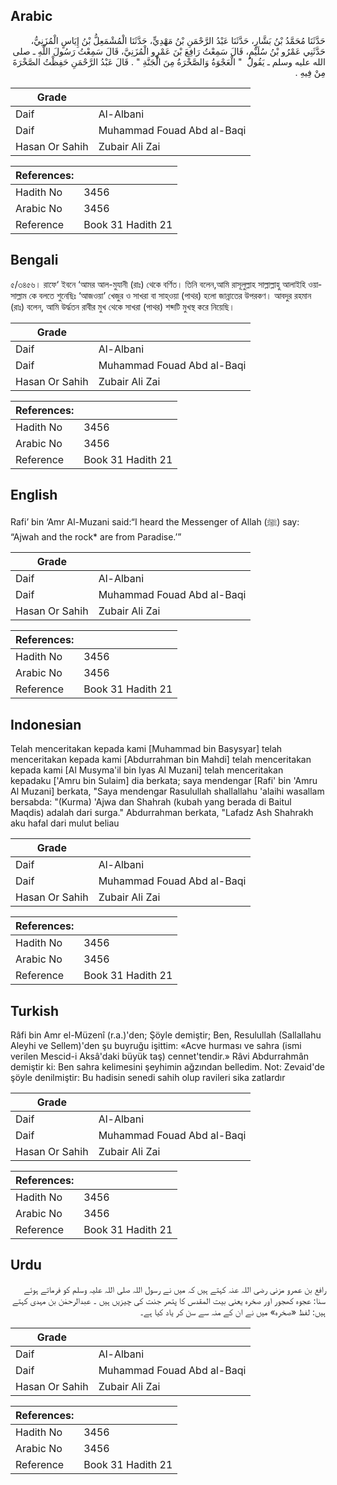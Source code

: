 ## Arabic


<div dir="rtl" lang="ar" style={{fontSize:'larger',backgroundColor:'#f8f9fa',padding:20}}>
حَدَّثَنَا مُحَمَّدُ بْنُ بَشَّارٍ، حَدَّثَنَا عَبْدُ الرَّحْمَنِ بْنُ مَهْدِيٍّ، حَدَّثَنَا الْمُشْمَعِلُّ بْنُ إِيَاسٍ الْمُزَنِيُّ، حَدَّثَنِي عَمْرُو بْنُ سُلَيْمٍ، قَالَ سَمِعْتُ رَافِعَ بْنَ عَمْرٍو الْمُزَنِيَّ، قَالَ سَمِعْتُ رَسُولَ اللَّهِ ـ صلى الله عليه وسلم ـ يَقُولُ ‏ "‏ الْعَجْوَةُ وَالصَّخْرَةُ مِنَ الْجَنَّةِ ‏"‏ ‏.‏ قَالَ عَبْدُ الرَّحْمَنِ حَفِظْتُ الصَّخْرَةَ مِنْ فِيهِ ‏.‏
</div>
<div style={{backgroundColor:'#f8f9fa',padding:20, marginBottom: 10}}><table> <thead> <tr> <th>Grade</th> <th></th> </tr> </thead> <tbody> <tr><td>Daif</td><td>Al-Albani</td></tr><tr><td>Daif</td><td>Muhammad Fouad Abd al-Baqi</td></tr><tr><td>Hasan Or Sahih</td><td>Zubair Ali Zai</td></tr></tbody></table><table> <thead> <tr> <th>References:</th> <th></th> </tr> </thead> <tbody><tr><td>Hadith No</td><td>3456</td></tr><tr><td>Arabic No</td><td>3456</td></tr><tr><td>Reference</td><td>Book 31 Hadith 21</td></tr></tbody></table></div>

## Bengali


<div dir="ltr" lang="bn" style={{fontSize:'larger',backgroundColor:'#f8f9fa',padding:20}}>
৫/৩৪৫৬। রাফে‘ ইবনে ‘আমর আল-মুযানী (রাঃ) থেকে বর্ণিত। তিনি বলেন,আমি রাসূলুল্লাহ সাল্লাল্লাহু আলাইহি ওয়াসাল্লাম কে বলতে শুনেছিঃ ‘আজওয়া’ খেজুর ও সাখরা বা সাহ্ওয়া (পাথর) হলো জান্নাতের উপরকণ। আবদুর রহমান (রাঃ) বলেন, আমি উর্দ্ধতন রাবীর মুখ থেকে সাখরা (পাথর) শব্দটি মুখস্থ করে নিয়েছি।
</div>
<div style={{backgroundColor:'#f8f9fa',padding:20, marginBottom: 10}}><table> <thead> <tr> <th>Grade</th> <th></th> </tr> </thead> <tbody> <tr><td>Daif</td><td>Al-Albani</td></tr><tr><td>Daif</td><td>Muhammad Fouad Abd al-Baqi</td></tr><tr><td>Hasan Or Sahih</td><td>Zubair Ali Zai</td></tr></tbody></table><table> <thead> <tr> <th>References:</th> <th></th> </tr> </thead> <tbody><tr><td>Hadith No</td><td>3456</td></tr><tr><td>Arabic No</td><td>3456</td></tr><tr><td>Reference</td><td>Book 31 Hadith 21</td></tr></tbody></table></div>

## English


<div dir="ltr" lang="en" style={{fontSize:'larger',backgroundColor:'#f8f9fa',padding:20}}>
Rafi’ bin ‘Amr Al-Muzani said:“I heard the Messenger of Allah (ﷺ) say: “Ajwah and the rock* are from Paradise.’”
</div>
<div style={{backgroundColor:'#f8f9fa',padding:20, marginBottom: 10}}><table> <thead> <tr> <th>Grade</th> <th></th> </tr> </thead> <tbody> <tr><td>Daif</td><td>Al-Albani</td></tr><tr><td>Daif</td><td>Muhammad Fouad Abd al-Baqi</td></tr><tr><td>Hasan Or Sahih</td><td>Zubair Ali Zai</td></tr></tbody></table><table> <thead> <tr> <th>References:</th> <th></th> </tr> </thead> <tbody><tr><td>Hadith No</td><td>3456</td></tr><tr><td>Arabic No</td><td>3456</td></tr><tr><td>Reference</td><td>Book 31 Hadith 21</td></tr></tbody></table></div>

## Indonesian


<div dir="ltr" lang="id" style={{fontSize:'larger',backgroundColor:'#f8f9fa',padding:20}}>
Telah menceritakan kepada kami [Muhammad bin Basysyar] telah menceritakan kepada kami [Abdurrahman bin Mahdi] telah menceritakan kepada kami [Al Musyma'il bin Iyas Al Muzani] telah menceritakan kepadaku ['Amru bin Sulaim] dia berkata; saya mendengar [Rafi' bin 'Amru Al Muzani] berkata, "Saya mendengar Rasulullah shallallahu 'alaihi wasallam bersabda: "(Kurma) 'Ajwa dan Shahrah (kubah yang berada di Baitul Maqdis) adalah dari surga." Abdurrahman berkata, "Lafadz Ash Shahrakh aku hafal dari mulut beliau
</div>
<div style={{backgroundColor:'#f8f9fa',padding:20, marginBottom: 10}}><table> <thead> <tr> <th>Grade</th> <th></th> </tr> </thead> <tbody> <tr><td>Daif</td><td>Al-Albani</td></tr><tr><td>Daif</td><td>Muhammad Fouad Abd al-Baqi</td></tr><tr><td>Hasan Or Sahih</td><td>Zubair Ali Zai</td></tr></tbody></table><table> <thead> <tr> <th>References:</th> <th></th> </tr> </thead> <tbody><tr><td>Hadith No</td><td>3456</td></tr><tr><td>Arabic No</td><td>3456</td></tr><tr><td>Reference</td><td>Book 31 Hadith 21</td></tr></tbody></table></div>

## Turkish


<div dir="ltr" lang="tr" style={{fontSize:'larger',backgroundColor:'#f8f9fa',padding:20}}>
Râfi bin Amr el-Müzenî (r.a.)'den; Şöyle demiştir; Ben, Resulullah (Sallallahu Aleyhi ve Sellem)'den şu buyruğu işittim: «Acve hurması ve sahra (ismi verilen Mescid-i Aksâ'daki büyük taş) cennet'tendir.» Râvi Abdurrahmân demiştir ki: Ben sahra kelimesini şeyhimin ağzından belledim. Not: Zevaid'de şöyle denilmiştir: Bu hadisin senedi sahih olup ravileri sika zatlardır
</div>
<div style={{backgroundColor:'#f8f9fa',padding:20, marginBottom: 10}}><table> <thead> <tr> <th>Grade</th> <th></th> </tr> </thead> <tbody> <tr><td>Daif</td><td>Al-Albani</td></tr><tr><td>Daif</td><td>Muhammad Fouad Abd al-Baqi</td></tr><tr><td>Hasan Or Sahih</td><td>Zubair Ali Zai</td></tr></tbody></table><table> <thead> <tr> <th>References:</th> <th></th> </tr> </thead> <tbody><tr><td>Hadith No</td><td>3456</td></tr><tr><td>Arabic No</td><td>3456</td></tr><tr><td>Reference</td><td>Book 31 Hadith 21</td></tr></tbody></table></div>

## Urdu


<div dir="rtl" lang="ur" style={{fontSize:'larger',backgroundColor:'#f8f9fa',padding:20}}>
رافع بن عمرو مزنی رضی اللہ عنہ کہتے ہیں کہ میں نے رسول اللہ صلی اللہ علیہ وسلم کو فرماتے ہوئے سنا: عجوہ کھجور اور صخرہ یعنی بیت المقدس کا پتھر جنت کی چیزیں ہیں ۔ عبدالرحمٰن بن مہدی کہتے ہیں: لفظ «صخرہ» میں نے ان کے منہ سے سن کر یاد کیا ہے۔
</div>
<div style={{backgroundColor:'#f8f9fa',padding:20, marginBottom: 10}}><table> <thead> <tr> <th>Grade</th> <th></th> </tr> </thead> <tbody> <tr><td>Daif</td><td>Al-Albani</td></tr><tr><td>Daif</td><td>Muhammad Fouad Abd al-Baqi</td></tr><tr><td>Hasan Or Sahih</td><td>Zubair Ali Zai</td></tr></tbody></table><table> <thead> <tr> <th>References:</th> <th></th> </tr> </thead> <tbody><tr><td>Hadith No</td><td>3456</td></tr><tr><td>Arabic No</td><td>3456</td></tr><tr><td>Reference</td><td>Book 31 Hadith 21</td></tr></tbody></table></div>
